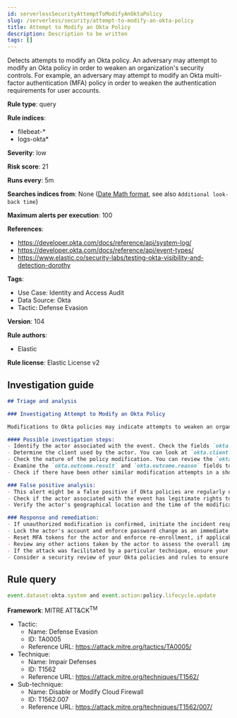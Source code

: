 ```yaml
---
id: serverlessSecurityAttemptToModifyAnOktaPolicy
slug: /serverless/security/attempt-to-modify-an-okta-policy
title: Attempt to Modify an Okta Policy
description: Description to be written
tags: []
---
```


<div id="attempt-to-modify-an-okta-policy"></div>

Detects attempts to modify an Okta policy. An adversary may attempt to modify an Okta policy in order to weaken an organization's security controls. For example, an adversary may attempt to modify an Okta multi-factor authentication (MFA) policy in order to weaken the authentication requirements for user accounts.

**Rule type**: query

**Rule indices**: 

* filebeat-*
* logs-okta*

**Severity**: low

**Risk score**: 21

**Runs every**: 5m

**Searches indices from**: None ([Date Math format](((ref))/common-options.html#date-math), see also <DocLink id="serverlessSecurityRulesUiCreate" section="set-the-rules-schedule">`Additional look-back time`</DocLink>)

**Maximum alerts per execution**: 100

**References**: 

* https://developer.okta.com/docs/reference/api/system-log/
* https://developer.okta.com/docs/reference/api/event-types/
* https://www.elastic.co/security-labs/testing-okta-visibility-and-detection-dorothy

**Tags**: 

* Use Case: Identity and Access Audit
* Data Source: Okta
* Tactic: Defense Evasion

**Version**: 104

**Rule authors**: 

* Elastic

**Rule license**: Elastic License v2

## Investigation guide

```markdown
## Triage and analysis

### Investigating Attempt to Modify an Okta Policy

Modifications to Okta policies may indicate attempts to weaken an organization's security controls. If such an attempt is detected, consider the following steps for investigation.

#### Possible investigation steps:
- Identify the actor associated with the event. Check the fields `okta.actor.id`, `okta.actor.type`, `okta.actor.alternate_id`, and `okta.actor.display_name`.
- Determine the client used by the actor. You can look at `okta.client.device`, `okta.client.ip`, `okta.client.user_agent.raw_user_agent`, `okta.client.ip_chain.ip`, and `okta.client.geographical_context`.
- Check the nature of the policy modification. You can review the `okta.target` field, especially `okta.target.display_name` and `okta.target.id`.
- Examine the `okta.outcome.result` and `okta.outcome.reason` fields to understand the outcome of the modification attempt.
- Check if there have been other similar modification attempts in a short time span from the same actor or IP address.

### False positive analysis:
- This alert might be a false positive if Okta policies are regularly updated in your organization as a part of normal operations.
- Check if the actor associated with the event has legitimate rights to modify the Okta policies.
- Verify the actor's geographical location and the time of the modification attempt. If these align with the actor's regular behavior, it could be a false positive.

### Response and remediation:
- If unauthorized modification is confirmed, initiate the incident response process.
- Lock the actor's account and enforce password change as an immediate response.
- Reset MFA tokens for the actor and enforce re-enrollment, if applicable.
- Review any other actions taken by the actor to assess the overall impact.
- If the attack was facilitated by a particular technique, ensure your systems are patched or configured to prevent such techniques.
- Consider a security review of your Okta policies and rules to ensure they follow security best practices.
```

## Rule query

```js
event.dataset:okta.system and event.action:policy.lifecycle.update

```

**Framework**: MITRE ATT&CK<sup>TM</sup>

* Tactic:
    * Name: Defense Evasion
    * ID: TA0005
    * Reference URL: https://attack.mitre.org/tactics/TA0005/
* Technique:
    * Name: Impair Defenses
    * ID: T1562
    * Reference URL: https://attack.mitre.org/techniques/T1562/
* Sub-technique:
    * Name: Disable or Modify Cloud Firewall
    * ID: T1562.007
    * Reference URL: https://attack.mitre.org/techniques/T1562/007/

